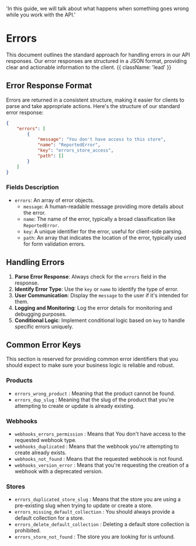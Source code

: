   'In this guide, we will talk about what happens when something goes wrong while you work with the API.'

# Errors

This document outlines the standard approach for handling errors in our API responses. Our error responses are structured in a JSON format, providing clear and actionable information to the client. {{ className: 'lead' }}

## Error Response Format
Errors are returned in a consistent structure, making it easier for clients to parse and take appropriate actions. Here's the structure of our standard error response:

```json
{
    "errors": [
        {
            "message": "You don't have access to this store",
            "name": "ReportedError",
            "key": "errors_store_access",
            "path": []
        }
    ]
}
```
### Fields Description

- `errors`: An array of error objects.
    - `message`: A human-readable message providing more details about the error.
    - `name`: The name of the error, typically a broad classification like `ReportedError`.
    - `key`: A unique identifier for the error, useful for client-side parsing.
    - `path`: An array that indicates the location of the error, typically used for form validation errors.

## Handling Errors

1. **Parse Error Response**: Always check for the `errors` field in the response.
2. **Identify Error Type**: Use the `key` or `name` to identify the type of error.
3. **User Communication**: Display the `message` to the user if it's intended for them.
4. **Logging and Monitoring**: Log the error details for monitoring and debugging purposes.
5. **Conditional Logic**: Implement conditional logic based on `key` to handle specific errors uniquely.

## Common Error Keys

This section is reserved for providing common error identifiers that you should expect to make sure your business logic is reliable and robust.
### Products

- `errors_wrong_product` : Meaning that the product cannot be found.
- `errors_dup_slug` : Meaning that the slug of the product that you're attempting to create or update is already existing.

### Webhooks

- `webhooks_errors_permission` : Means that You don't have access to the requested webhook type.
- `webhooks_duplicated` : Means that the webhook you're attempting to create already exists.
- `webhooks_not_found` : Means that the requested webhook is not found.
- `webhooks_version_error` : Means that you're requesting the creation of a webhook with a deprecated version.

### Stores

- `errors_duplicated_store_slug` : Means that the store you are using a pre-existing slug when trying to update or create a store.
- `errors_missing_default_collection` : You should always provide a default collection for a store.
- `errors_delete_default_collection` : Deleting a default store collection is prohibited.
- `errors_store_not_found` : The store you are looking for is unfound.